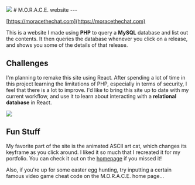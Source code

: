 
<Container fluid className='banner-img'>
  <Image src={moraceScrnsht} />
</Container>
# M.O.R.A.C.E. website
---

[https://moracethechat.com](https://moracethechat.com)

This is a website I made using **PHP** to query a **MySQL** database and list
out the contents. It then queries the database whenever you click on
a release, and shows you some of the details of that release.

## Challenges

I'm planning to remake this site using React. After spending a lot of time
in this project learning the limitations of PHP, especially in terms of
security, I feel that there is a lot to improve. I'd like to bring
this site up to date with my current workflow, and use it to learn about
interacting with a **relational database** in React.

<Image src={moraceCat} className='float-right' />

## Fun Stuff

My favorite part of the site is the animated ASCII art cat, which changes
its keyframe as you click around. I liked it so much that I recreated it
for my portfolio. You can check it out on the <a href='/' target='_self'>
homepage</a> if you missed it!

Also, if you're up for some easter egg hunting, try inputting a certain
famous video game cheat code on the M.O.R.A.C.E. home page...
